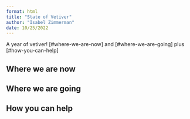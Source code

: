 ```yaml
---
format: html
title: "State of Vetiver"
author: "Isabel Zimmerman"
date: 10/25/2022
---
```


A year of vetiver! [#where-we-are-now] and [#where-we-are-going] plus [#how-you-can-help]

## Where we are now

## Where we are going

## How you can help
